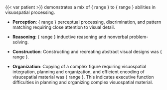 {{< var patient >}} demonstrates a mix of { range } to { range } abilities in visuospatial processing.

- **Perception**: { range } perceptual processing, discrimination, and pattern matching requiring close attention to visual detail.

- **Reasoning**: { range } inductive reasoning and nonverbal problem-solving.

- **Construction**: Constructing and recreating abstract visual designs was { range }.

- **Organization**: Copying of a complex figure requiring visuospatial integration, planning and organization, and efficient encoding of visuospatial material was { range }. This indicates executive function difficulties in planning and organizing complex visuospatial material.
